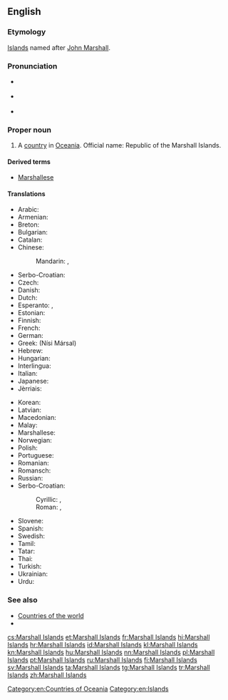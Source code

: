 ==English==

===Etymology===
[[Island]]s named after [[w:John Marshall (British captain)|John Marshall]].

===Pronunciation===
* {{a|UK}} {{IPA|/ˈmɑː.ʃəl ˈai.ləndz/}}
* {{a|US}} {{IPA|/ˈmɑɹ.ʃəl ˈai.ləndz/}}
* {{audio|en-us-Marshall Islands.ogg|Audio (US)}}

===Proper noun===
{{en-proper noun|head=[[Marshall]] [[island|Islands]]}}

# A [[country]] in [[Oceania]]. Official name: Republic of the Marshall Islands.

====Derived terms====
* [[Marshallese]]

====Translations====
{{rfc-tsort|duplicate language: Serbo-Croatian}}
{{trans-top|Republic of the Marshall Islands}}
* Arabic: {{t-|ar|جزر مارشال|f-p|tr=juzur marshal}}
* Armenian: {{t-|hy|Մարշալյան Կղզիներ|tr=Marshalyan Kghziner|sc=Armn}}
* Breton: {{t-|br|Inizi Marshall}}
* Bulgarian: {{t-|bg|Маршалови острови|tr=Maršalovi ostrovi|sc=Cyrl}}
* Catalan: {{t+|ca|illes Marshall|f-p}}
* Chinese:
*: Mandarin: {{t-|cmn|馬紹爾群島|sc=Hani}}, {{t-|cmn|马绍尔群岛|tr=Mǎshào'ěr qúndǎo|sc=Hani}}
* Serbo-Croatian: {{t-|sh|Maršalovi Otoci}}
* Czech: {{t+|cs|Marshallovy ostrovy|m-p}}
* Danish: {{t+|da|Marshalløerne}}
* Dutch: {{t+|nl|Marshalleilanden}}
* Esperanto: {{t-|eo|Marŝala Insularo}}, {{t-|eo|Marŝaloj}}
* Estonian: {{t-|et|Marshalli Saared}}
* Finnish: {{t+|fi|Marshallinsaaret}}
* French: {{t+|fr|Îles Marshall|f-p}}
* German: {{t+|de|Marshallinseln}}
* Greek: {{t+|el|Νήσοι Μάρσαλ|m-p}} (Nísi Mársal)
* Hebrew: {{t-|he|איי מרשל|tr=Iyey Marshal|sc=Hebr}}
* Hungarian: {{t-|hu|Marsall-szigetek}}
* Interlingua: {{t-|ia|Insulas Marshall}}
* Italian: {{t-|it|Isole Marshall|f-p}}
* Japanese: {{t-|ja|マーシャル諸島|tr=Māsharu shotō}}
* Jèrriais: {{tø|roa-jer|Îles Marshall|f-p}}
{{trans-mid}}
* Korean: {{t+|ko|마셜 제도|tr=Masyeol jedo}}
* Latvian: {{t-|lv|Maršalo salos}}
* Macedonian: {{t-|mk|Маршалови Острови|m-p|tr=Maršálovi Óstrovi}}
* Malay: {{t-|ms|Kepulauan Marshall}}
* Marshallese: {{t-|mh|Aelōn̄ in M̧ajeļ}}
* Norwegian: {{t-|no|Marshalløyene}}
* Polish: {{t+|pl|Wyspy Marshalla}}
* Portuguese: {{t+|pt|Ilhas Marshall}}
* Romanian: {{t-|ro|Insulele Marshall}}
* Romansch: {{t-|rm|Inslas da Marshall|f-p}}
* Russian: {{t-|ru|Маршалловы острова|m-p|tr=Máršallovy ostrová}}
* Serbo-Croatian:
*: Cyrillic: {{t-|sh|Маршалова Острва|n-p}}, {{t-|sh|Маршалска острва}}
*: Roman: {{t-|sh|Maršalova Ostrva|n-p}}, {{t-|sh|Maršalska ostrva}}
* Slovene: {{t-|sl|Marshallovi otoki}}
* Spanish: {{t+|es|Islas Marshall|f-p}}
* Swedish: {{t+|sv|Marshallöarna}}
* Tamil: {{t-|ta|மார்ஷல் தீவுகள்|tr=mārṣal tīvukaḷ|sc=Taml}}
* Tatar: {{t-|tt|Marshall Utırawları|sc=Cyrl}}
* Thai: {{t-|th|หมู่เกาะมาร์แชล|tr=muko machaen|sc=Thai}}
* Turkish: {{t+|tr|Marshall Adaları}}
* Ukrainian: {{t-|uk|Маршалові острови|tr=Maršalovi ostrovy|sc=Cyrl}}
* Urdu: {{t-|ur|مارشل آئلینڈ|tr=māršl ā’lynḍ|sc=ur-Arab}}
{{trans-bottom}}

===See also===
* [[Appendix:Countries of the world|Countries of the world]]
* {{pedia}}

[[Category:en:Countries of Oceania]]
[[Category:en:Islands]]

[[cs:Marshall Islands]]
[[et:Marshall Islands]]
[[fr:Marshall Islands]]
[[hi:Marshall Islands]]
[[hr:Marshall Islands]]
[[id:Marshall Islands]]
[[kl:Marshall Islands]]
[[kn:Marshall Islands]]
[[hu:Marshall Islands]]
[[nn:Marshall Islands]]
[[pl:Marshall Islands]]
[[pt:Marshall Islands]]
[[ru:Marshall Islands]]
[[fi:Marshall Islands]]
[[sv:Marshall Islands]]
[[ta:Marshall Islands]]
[[tg:Marshall Islands]]
[[tr:Marshall Islands]]
[[zh:Marshall Islands]]